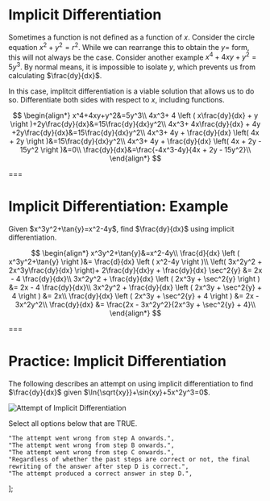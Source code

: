 # Implicit Differentiation

Sometimes a function is not defined as a function of $x$. Consider the circle equation $x^2+y^2=r^2$. While we can rearrange this to obtain the $y=$ form, this will not always be the case. Consider another example $x^4+4xy+y^2=5y^3$. By normal means, it is impossible to isolate $y$, which prevents us from calculating $\frac{dy}{dx}$.

In this case, implitcit differentiation is a viable solution that allows us to do so. Differentiate both sides with respect to $x$, including functions.

$$
\begin{align*}
x^4+4xy+y^2&=5y^3\\
4x^3+ 4 \left ( x\frac{dy}{dx} + y \right )+2y\frac{dy}{dx}&=15\frac{dy}{dx}y^2\\
4x^3+ 4x\frac{dy}{dx} + 4y +2y\frac{dy}{dx}&=15\frac{dy}{dx}y^2\\
4x^3+ 4y + \frac{dy}{dx} \left( 4x + 2y \right )&=15\frac{dy}{dx}y^2\\
4x^3+ 4y + \frac{dy}{dx} \left( 4x + 2y - 15y^2 \right )&=0\\
\frac{dy}{dx}&=\frac{-4x^3-4y}{4x + 2y - 15y^2}\\
\end{align*}
$$

===

# Implicit Differentiation: Example

<Example>
  Given $x^3y^2+\tan{y}=x^2-4y$, find $\frac{dy}{dx}$ using implicit differentiation.
</Example>

$$
\begin{align*}
x^3y^2+\tan{y}&=x^2-4y\\
\frac{d}{dx} \left ( x^3y^2+\tan{y} \right )&= \frac{d}{dx} \left ( x^2-4y \right )\\
\left( 3x^2y^2 + 2x^3y\frac{dy}{dx} \right)+ 2\frac{dy}{dx}y + \frac{dy}{dx} \sec^2{y} &= 2x - 4 \frac{dy}{dx}\\
3x^2y^2 + \frac{dy}{dx} \left ( 2x^3y + \sec^2{y} \right ) &= 2x - 4 \frac{dy}{dx}\\
3x^2y^2 + \frac{dy}{dx} \left ( 2x^3y + \sec^2{y} + 4 \right ) &= 2x\\
\frac{dy}{dx} \left ( 2x^3y + \sec^2{y} + 4 \right ) &= 2x - 3x^2y^2\\
\frac{dy}{dx} &= \frac{2x - 3x^2y^2}{2x^3y + \sec^2{y} + 4}\\
\end{align*}
$$

===

# **Practice:** Implicit Differentiation

The following describes an attempt on using implicit differentiation to find $\frac{dy}{dx}$ given $\ln{\sqrt{xy}}+\sin{xy}+5x^2y^3=0$.

![Attempt of Implicit Differentiation](/materials/implicit_attempt.png "Attempt of Implicit Differentiation")

Select all options below that are TRUE.

	"The attempt went wrong from step A onwards.",
	"The attempt went wrong from step B onwards.",
	"The attempt went wrong from step C onwards.",
	"Regardless of whether the past steps are correct or not, the final rewriting of the answer after step D is correct.",
	"The attempt produced a correct answer in step D.",
];

<Option id="implicit" content="The attempt went wrong from step A onwards." />
<Option id="implicit" content="The attempt went wrong from step B onwards." />
<Option id="implicit" content="The attempt went wrong from step C onwards." />
<Option
  id="implicit"
  content="Regardless of whether the past steps are correct or not, the final rewriting of the answer after step D is correct."
  truth
/>
<Option
  id="implicit"
  content="The attempt produced a correct answer in step D."
  truth
/>

